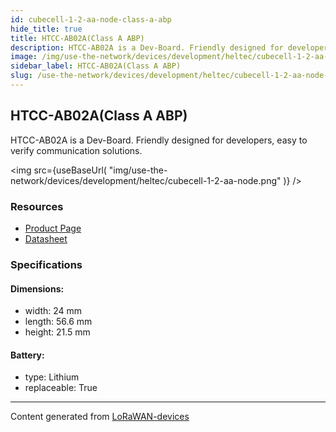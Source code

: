```yaml
---
id: cubecell-1-2-aa-node-class-a-abp
hide_title: true
title: HTCC-AB02A(Class A ABP)
description: HTCC-AB02A is a Dev-Board. Friendly designed for developers, easy to verify communication solutions.
image: /img/use-the-network/devices/development/heltec/cubecell-1-2-aa-node.png
sidebar_label: HTCC-AB02A(Class A ABP)
slug: /use-the-network/devices/development/heltec/cubecell-1-2-aa-node-class-a-abp
---
```



## HTCC-AB02A(Class A ABP)

HTCC-AB02A is a Dev-Board. Friendly designed for developers, easy to verify communication solutions.

<img
src={useBaseUrl(
"img/use-the-network/devices/development/heltec/cubecell-1-2-aa-node.png"
)}
/>

### Resources

- [Product Page](https://heltec.org/project/htcc-ab02a/)
- [Datasheet](https://heltec.org/project/htcc-ab02a/#1552557147424-7f1ec-5c652144-e1d6dfc1-348c)

### Specifications

#### Dimensions:
- width: 24 mm
- length: 56.6 mm
- height: 21.5 mm
#### Battery: 
- type: Lithium
- replaceable: True



---
Content generated from [LoRaWAN-devices](https://github.com/TheThingsNetwork/lorawan-devices)